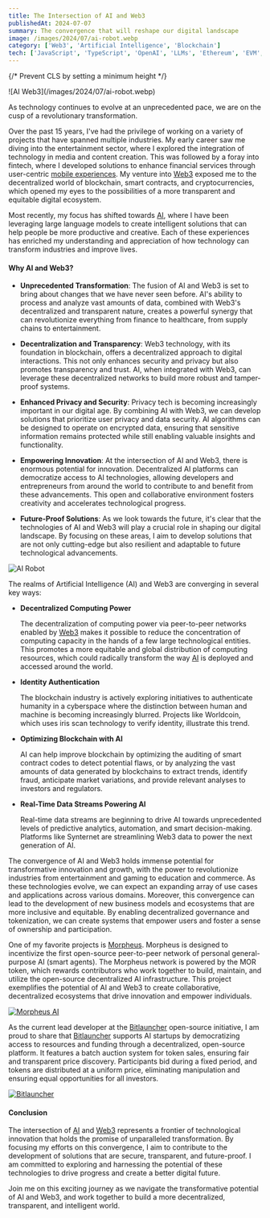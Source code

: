 ```yaml
---
title: The Intersection of AI and Web3
publishedAt: 2024-07-07
summary: The convergence that will reshape our digital landscape
image: /images/2024/07/ai-robot.webp
category: ['Web3', 'Artificial Intelligence', 'Blockchain']
tech: ['JavaScript', 'TypeScript', 'OpenAI', 'LLMs', 'Ethereum', 'EVM', 'AI SDK']
---
```


{/* Prevent CLS by setting a minimum height */}
<div style={{ minHeight: '300px' }}>
![AI Web3](/images/2024/07/ai-robot.webp)
</div>

As technology continues to evolve at an unprecedented pace, we are on the cusp of a revolutionary transformation. 

Over the past 15 years, I've had the privilege of working on a variety of projects that have spanned multiple industries. My early career saw me diving into the entertainment sector, where I explored the integration of technology in media and content creation. This was followed by a foray into fintech, where I developed solutions to enhance financial services through user-centric [mobile experiences](/react-native). My venture into [Web3](/web3) exposed me to the decentralized world of blockchain, smart contracts, and cryptocurrencies, which opened my eyes to the possibilities of a more transparent and equitable digital ecosystem.

Most recently, my focus has shifted towards [AI](/ai), where I have been leveraging large language models to create intelligent solutions that can help people be more productive and creative. Each of these experiences has enriched my understanding and appreciation of how technology can transform industries and improve lives.

#### Why AI and Web3?

- **Unprecedented Transformation**: The fusion of AI and Web3 is set to bring about changes that we have never seen before. AI's ability to process and analyze vast amounts of data, combined with Web3's decentralized and transparent nature, creates a powerful synergy that can revolutionize everything from finance to healthcare, from supply chains to entertainment.

- **Decentralization and Transparency**: Web3 technology, with its foundation in blockchain, offers a decentralized approach to digital interactions. This not only enhances security and privacy but also promotes transparency and trust. AI, when integrated with Web3, can leverage these decentralized networks to build more robust and tamper-proof systems. 

- **Enhanced Privacy and Security**: Privacy tech is becoming increasingly important in our digital age. By combining AI with Web3, we can develop solutions that prioritize user privacy and data security. AI algorithms can be designed to operate on encrypted data, ensuring that sensitive information remains protected while still enabling valuable insights and functionality.

- **Empowering Innovation**: At the intersection of AI and Web3, there is enormous potential for innovation. Decentralized AI platforms can democratize access to AI technologies, allowing developers and entrepreneurs from around the world to contribute to and benefit from these advancements. This open and collaborative environment fosters creativity and accelerates technological progress.

- **Future-Proof Solutions**: As we look towards the future, it's clear that the technologies of AI and Web3 will play a crucial role in shaping our digital landscape. By focusing on these areas, I aim to develop solutions that are not only cutting-edge but also resilient and adaptable to future technological advancements.


![AI Robot](/images/2024/07/ai-robot-web3.webp)

The realms of Artificial Intelligence (AI) and Web3 are converging in several key ways:

- **Decentralized Computing Power**

  The decentralization of computing power via peer-to-peer networks enabled by [Web3](/web3) makes it possible to reduce the concentration of computing capacity in the hands of a few large technological entities. This promotes a more equitable and global distribution of computing resources, which could radically transform the way [AI](/ai) is deployed and accessed around the world.

- **Identity Authentication**

  The blockchain industry is actively exploring initiatives to authenticate humanity in a cyberspace where the distinction between human and machine is becoming increasingly blurred. Projects like Worldcoin, which uses iris scan technology to verify identity, illustrate this trend.

- **Optimizing Blockchain with AI**

  AI can help improve blockchain by optimizing the auditing of smart contract codes to detect potential flaws, or by analyzing the vast amounts of data generated by blockchains to extract trends, identify fraud, anticipate market variations, and provide relevant analyses to investors and regulators.

- **Real-Time Data Streams Powering AI**

  Real-time data streams are beginning to drive AI towards unprecedented levels of predictive analytics, automation, and smart decision-making. Platforms like Synternet are streamlining Web3 data to power the next generation of AI.


The convergence of AI and Web3 holds immense potential for transformative innovation and growth, with the power to revolutionize industries from entertainment and gaming to education and commerce. As these technologies evolve, we can expect an expanding array of use cases and applications across various domains. Moreover, this convergence can lead to the development of new business models and ecosystems that are more inclusive and equitable. By enabling decentralized governance and tokenization, we can create systems that empower users and foster a sense of ownership and participation.


One of my favorite projects is [Morpheus](https://mor.org/about). Morpheus is designed to incentivize the first open-source peer-to-peer network of personal general-purpose AI (smart agents). The Morpheus network is powered by the MOR token, which rewards contributors who work together to build, maintain, and utilize the open-source decentralized AI infrastructure. This project exemplifies the potential of AI and Web3 to create collaborative, decentralized ecosystems that drive innovation and empower individuals.

[![Morpheus AI](/images/2024/07/morpheus.png)](https://mor.org)

As the current lead developer at the [Bitlauncher](/project/bitlauncher) open-source initiative, I am proud to share that [Bitlauncher](https://bitlauncher.ai/) supports AI startups by democratizing access to resources and funding through a decentralized, open-source platform. It features a batch auction system for token sales, ensuring fair and transparent price discovery. Participants bid during a fixed period, and tokens are distributed at a uniform price, eliminating manipulation and ensuring equal opportunities for all investors.

[![Bitlauncher](/images/work/bitlauncher.png)](https://bitlauncher.ai)

#### Conclusion

The intersection of [AI](/ai) and [Web3](/web3) represents a frontier of technological innovation that holds the promise of unparalleled transformation. By focusing my efforts on this convergence, I aim to contribute to the development of solutions that are secure, transparent, and future-proof. I am committed to exploring and harnessing the potential of these technologies to drive progress and create a better digital future.

Join me on this exciting journey as we navigate the transformative potential of AI and Web3, and work together to build a more decentralized, transparent, and intelligent world.